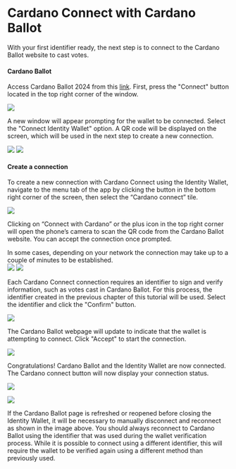 
# Cardano Connect with Cardano Ballot

With your first identifier ready, the next step is to connect to the Cardano Ballot website to cast votes.

#### Cardano Ballot

Access Cardano Ballot 2024 from this [link](https://voting.summit.cardano.org/).
First, press the "Connect" button located in the top right corner of the window.

<Image src="/img/ballot/cardano-ballot-landing.png" width={1000} height={300} />

A new window will appear prompting for the wallet to be connected. Select the "Connect Identity Wallet" option.
A QR code will be displayed on the screen, which will be used in the next step to create a new connection.

<div className="galery-container">
  <Image
    src="/img/ballot/cardano-connect/cardano-connect-1.png"
    width={350}
    height={300}
  />
  <Image
    src="/img/ballot/cardano-connect/cardano-connect-2.png"
    width={350}
    height={300}
  />
</div>

#### Create a connection

To create a new connection with Cardano Connect using the Identity Wallet, navigate to the menu tab of the app by clicking the button in the bottom right corner of the screen, then select the “Cardano connect” tile.

<Image src="/img/common/menu-tab.png" width={300} height={300} />

Clicking on “Connect with Cardano” or the plus icon in the top right corner will open the phone’s camera to scan the QR code from the Cardano Ballot website.
You can accept the connection once prompted.

<Callout type="warning">
  In some cases, depending on your network the connection may take up to a couple of minutes to be established.
</Callout>

<div className="galery-container">
  <Image
    src="/img/ballot/cardano-connect/cardano-connect-3.png"
    width={300}
    height={300}
  />
  <Image
    src="/img/ballot/cardano-connect/cardano-connect-4.png"
    width={300}
    height={300}
  />
</div>

Each Cardano Connect connection requires an identifier to sign and verify information, such as votes cast in Cardano Ballot.
For this process, the identifier created in the previous chapter of this tutorial will be used.
Select the identifier and click the "Confirm" button.

<Image
  src="/img/ballot/cardano-connect/cardano-connect-5.png"
  width={300}
  height={300}
/>

The Cardano Ballot webpage will update to indicate that the wallet is attempting to connect.
Click "Accept" to start the connection.

<Image
  src="/img/ballot/cardano-connect/cardano-connect-6.png"
  width={400}
  height={300}
/>

Congratulations! Cardano Ballot and the Identity Wallet are now connected.
The Cardano connect button will now display your connection status.

<Image
  src="/img/ballot/cardano-connect/cardano-connect-7.png"
  width={700}
  height={300}
/>

<Image
  src="/img/ballot/cardano-connect/cardano-connect-8.png"
  width={350}
  height={300}
/>

<Callout type="warning">
  If the Cardano Ballot page is refreshed or reopened before closing the
  Identity Wallet, it will be necessary to manually disconnect and reconnect as
  shown in the image above.
</Callout>

<Callout type="warning">
  You should always reconnect to Cardano Ballot using the identifier that was
  used during the wallet verification process. While it is possible to connect
  using a different identifier, this will require the wallet to be verified
  again using a different method than previously used.
</Callout>
